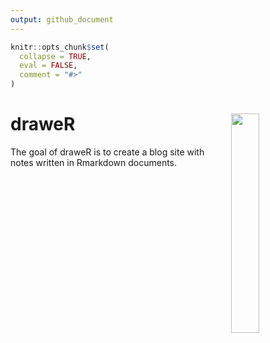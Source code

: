 ```yaml
---
output: github_document
---
```


<!-- README.md is generated from README.Rmd. Please edit that file -->

```r
knitr::opts_chunk$set(
  collapse = TRUE,
  eval = FALSE,
  comment = "#>"
)
```

# draweR <a href="url"><img src="img/drawer.png" align="right" width="30%"></a>

The goal of draweR is to create a blog site with notes written in Rmarkdown
documents.

